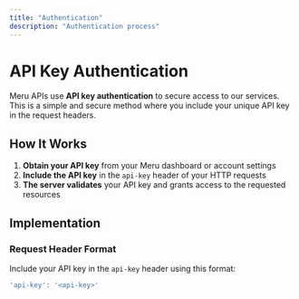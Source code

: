 ```yaml
---
title: "Authentication"
description: "Authentication process"
---
```


# API Key Authentication

Meru APIs use **API key authentication** to secure access to our services. This is a simple and secure method where you include your unique API key in the request headers.

## How It Works

1. **Obtain your API key** from your Meru dashboard or account settings
2. **Include the API key** in the `api-key` header of your HTTP requests
3. **The server validates** your API key and grants access to the requested resources

## Implementation

### Request Header Format

Include your API key in the `api-key` header using this format:

```js
'api-key': '<api-key>'
```